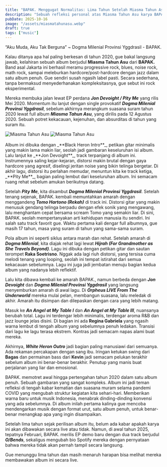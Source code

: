 ```yaml
---
title: "BAPAK. Menggugat Normalitas: Lima Tahun Setelah Miasma Tahun Asu"
description: "Sebuah refleksi personal atas Miasma Tahun Asu karya BAPAK., album yang menangkap kekacauan dan keputusasaan tahun 2020 dalam satu narasi musik eksperimental."
pubDate: 2025-10-16
image: "/assets/miasmatahunasu.webp"
draft: true
tags: ["music"]
---
```



“Aku Muda, Aku Tak Berguna” ~ Dogma Milenial Provinsi Yggdrasil - BAPAK.

Kalau ditanya apa hal paling berkesan di tahun 2020, gue bakal langsung jawab, kelahiran sebuah album berjudul **Miasma Tahun Asu** dari **BAPAK.** Band asal Jakarta ini berhasil meramu progressive rock, blues, noise rock, math rock, sampai meleburkan hardcore/post-hardcore dengan jazz dalam satu album penuh. Gue sendiri susah ngasih label pasti. Secara sederhana, tanpa bermaksud menyederhanakan kompleksitasnya, gue sebut ini rock eksperimental.

Mereka membuka jalan lewat EP perdana _**Jon Devoight / Pity Me**_ yang rilis Mei 2020. Momentum itu lanjut dengan single provokatif _**Dogma Milenial Provinsi Yggdrasil**_, sebelum akhirnya merangkum suasana suram tahun 2020 lewat full album _**Miasma Tahun Asu**_, yang dirilis pada 12 Agustus 2020. Sebuah potret kekacauan, kejenuhan, dan absurditas di tahun yang suram itu.

<div style={{ display: "flex", justifyContent: "center", gap: "10px" }}>
  <Image
    src={miasmaImage}
    alt="Miasma Tahun Asu"
    style={{ width: "30%", margin: 0, padding: 0, display: "block" }}
  />
  <Image
    src={miasmaImage2}
    alt="Miasma Tahun Asu"
    style={{ width: "30%", margin: 0, padding: 0, display: "block" }}
  />
</div>
<br/>
Album ini dibuka dengan _**Black Heron Intro**_, petikan gitar minimalis yang makin lama makin liar, seolah jadi gambaran keseluruhan isi album. Lalu lanjut ke _**Jon Devoight**_, track terpanjang di album ini. Instrumennya saling kejar-kejaran, distorsi makin brutal dengan gaya hardcore yang agresif, diselingi jeritan noise yang bikin telinga bergetar. Di akhir lagu, distorsi itu perlahan memudar, menuntun kita ke track ketiga, _**Pity Me**_, bagian paling lembut dari keseluruhan album. Ini semacam ruang rehat sebelum amukan berikutnya datang.

Setelah _**Pity Me**_, kita disambut _**Dogma Milenial Provinsi Yggdrasil**_. Setelah tenang sejenak, BAPAK. kembali memuntahkan amarah dengan menggandeng _**Tomo Hartono (Rekah)**_ di track ini. Distorsi gitar yang makin menusuk gendang telinga berpadu dengan efek sonik yang mengawang, lalu menghantam cepat bersama scream Tomo yang semakin liar. Di sini, BAPAK. seolah mempertanyakan arti kehidupan manusia itu sendiri. Ini salah satu track favorit gue. Waktu pertama kali dengar full albumnya, gue masih 17 tahun, masa yang suram di tahun yang sama-sama suram.

Pola album ini seperti siklus antara marah dan rehat. Setelah amarah di _**Dogma Milenial**_, kita diajak rehat lagi lewat _**Hijrah (For Grandmother as She Travels Beyond)**_. Lagu ini dibuka dengan petikan gitar dan sautan terompet **Raka Soetrisno**. Nggak ada lagi riuh distorsi, yang tersisa cuma melodi tenang yang looping, seolah ini tempat istirahat dari semua kekacauan sebelumnya. Lagu ini juga jadi jembatan menuju bagian kedua album yang nadanya lebih reflektif.

Lalu kita dibawa kembali ke amarah BAPAK., namun berbeda dengan _**Jon Devoight**_ dan _**Dogma Milenial Provinsi Yggdrasil**_ yang langsung menyemburkan amarah di awal lagu. Di _**Orpheus LIVE From The Underworld**_ mereka mulai pelan, membangun suasana, lalu meledak di akhir. Amarah itu disimpan dan dilepaskan dengan cara yang lebih matang.

Masuk ke _**An Angel at My Table I**_ dan _**An Angel at My Table III**_, nuansanya berubah total. Lagu ini terdengar lebih minimalis, terdengar aroma R&B dan jazz lounge jelas disini. Di bagian ini ada **Regina Gabriela** yang ngasih warna lembut di tengah album yang sebelumnya penuh ledakan. Transisi dari lagu ke lagu terasa ekstrem. Kontras jadi semacam napas alami buat mereka.

Akhirnya, _**White Heron Outro**_ jadi bagian paling manusiawi dari semuanya. Ada rekaman percakapan dengan sang ibu. Iringan ketukan swing dari **Bagas** dan permainan bass dari **Kevin** jadi semacam pelukan terakhir sebelum album ini benar-benar berakhir. Penutup yang manis buat perjalanan yang liar dan emosional.

BAPAK. memotret awal hingga pertengahan tahun 2020 dalam satu album penuh. Sebuah gambaran yang sangat kompleks. Album ini jadi teman refleksi di tengah kabar kematian dan suasana muram selama pandemi COVID yang mengubah struktur kegiatan kita sehari-hari. Memberikan warna baru untuk musik Indonesia, menabrak dinding-dinding konvensi yang ada sebelumnya. Di album inilah pertama kalinya gue mencoba mendengarkan musik dengan format urut, satu album penuh, untuk benar-benar menangkap apa yang ingin disampaikan.

Setelah lima tahun sejak perilisan album itu, belum ada kabar apakah karya ini akan dibawakan secara live atau tidak. Namun, di awal tahun 2025, tepatnya Februari, BAPAK. merilis EP demo baru dengan dua track berjudul _**O/Bends**_, sekaligus mengubah bio Spotify mereka dengan pernyataan bahwa mereka tidak akan pernah tampil secara langsung.

Gue menunggu lima tahun dan masih menaruh harapan bisa melihat mereka membawakan album ini secara live.
